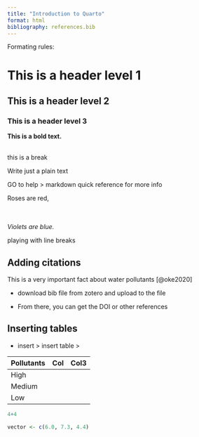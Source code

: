 ```yaml
---
title: "Introduction to Quarto"
format: html
bibliography: references.bib
---
```


Formating rules:

# This is a header level 1

## This is a header level 2

### This is a header level 3

**This is a bold text.**

<br> this is a break

Write just a plain text

GO to help \> markdown quick reference for more info

Roses are red, <br><br><br>

*Violets are blue.*

playing with line breaks

## Adding citations

This is a very important fact about water pollutants [@oke2020]

-   download bib file from zotero and upload to the file

-   From there, you can get the DOI or other references

## Inserting tables

-   insert \> insert table \>

| Pollutants | Col | Col3 |
|------------|-----|------|
| High       |     |      |
| Medium     |     |      |
| Low        |     |      |

```r

4+4

vector <- c(6.0, 7.3, 4.4)


```


